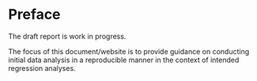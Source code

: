 # Preface {.unnumbered}

The draft report is work in progress. 

The focus of this document/website is to provide guidance on conducting initial data analysis in a reproducible manner in the context of intended regression analyses.
